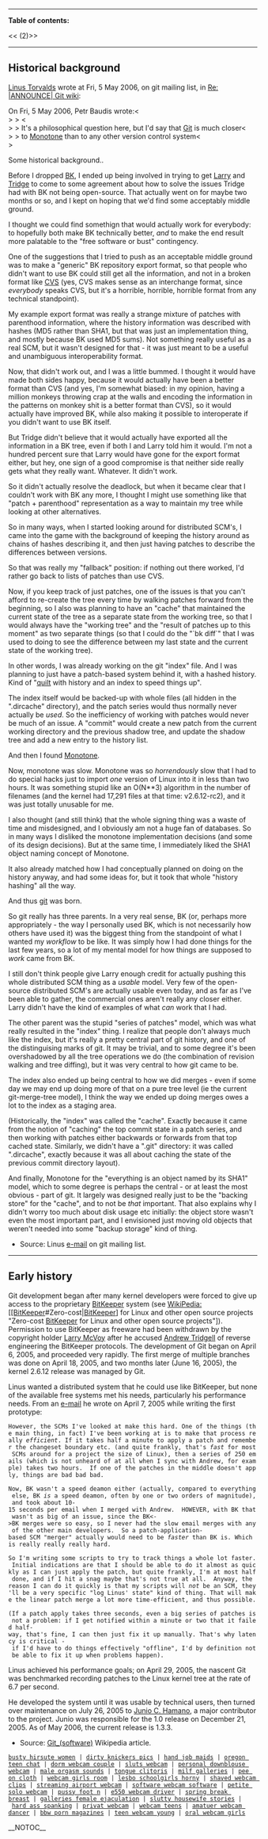 ----
<b>Table of contents:</b>

<<<!-- ! TOC here -->(2)>>
----
== Historical background ==

[[Linus Torvalds]] wrote at Fri, 5 May 2006, on git mailing list, in [http://permalink.gmane.org/gmane.comp.version-control.git/19620 Re: |ANNOUNCE| Git wiki]:

On Fri, 5 May 2006, Petr Baudis wrote:<<BR>>
> <<BR>>
> It's a philosophical question here, but I'd say that [[Git]] is much closer<<BR>>
> to [[Monotone]] than to any other version control system<<BR>>

Some historical background..

Before I dropped [[BitKeeper|BK]], I ended up being involved in trying to get [[Larry McVoy|Larry]] and
[[Andrew Tridgell|Tridge]] to come to some agreement about how to solve the issues Tridge had
with BK not being open-source. That actually went on for maybe two months
or so, and I kept on hoping that we'd find some acceptably middle ground.

I thought we could find somethign that would actually work for everybody:
to hopefully both make BK technically better, <i>and</i> to make the end result
more palatable to the "free software or bust" contingency.

One of the suggestions that I tried to push as an acceptable middle ground
was to make a "generic" BK repository export format, so that people who
didn't want to use BK could still get all the information, and not in a
broken format like [[CVS]] (yes, CVS makes sense as an interchange format,
since <i>everybody</i> speaks CVS, but it's a horrible, horrible, horrible
format from any technical standpoint).

My example export format was really a strange mixture of patches with
parenthood information, where the history information was described with
hashes (MD5 rather than SHA1, but that was just an implementation thing,
and mostly because BK used MD5 sums). Not something really useful as a
real SCM, but it wasn't designed for that - it was just meant to be a
useful and unambiguous interoperability format.

Now, that didn't work out, and I was a little bummed. I thought it would
have made both sides happy, because it would actually have been a better
format than CVS (and yes, I'm somewhat biased: in my opinion, having a
million monkeys throwing crap at the walls and encoding the information in
the patterns on monkey shit is a better format than CVS), so it would
actually have improved BK, while also making it possible to interoperate
if you didn't want to use BK itself.

But Tridge didn't believe that it would actually have exported all the
information in a BK tree, even if both I and Larry told him it would. I'm
not a hundred percent sure that Larry would have gone for the export
format either, but hey, one sign of a good compromise is that neither side
really gets what they really want. Whatever. It didn't work.

So it didn't actually resolve the deadlock, but when it became clear that
I couldn't work with BK any more, I thought I might use something like
that "patch + parenthood" representation as a way to maintain my tree
while looking at other alternatives.

So in many ways, when I started looking around for distributed SCM's, I
came into the game with the background of keeping the history around as
chains of hashes describing it, and then just having patches to describe
the differences between versions.

So that was really my "fallback" position: if nothing out there worked,
I'd rather go back to lists of patches than use CVS.

Now, if you keep track of just patches, one of the issues is that you
can't afford to re-create the tree every time by walking patches forward
from the beginning, so I also was planning to have an "cache" that
maintained the current state of the tree as a separate state from the
working tree, so that I would always have the "working tree" and the
"result of patches up to this moment" as two separate things (so that I
could do the "`bk diff`" that I was used to doing to see the difference
between my last state and the current state of the working tree).

In other words, I was already working on the git "index" file. And I was
planning to just have a patch-based system behind it, with a hashed
history. Kind of "[[quilt]] with history and an index to speed things up".

The index itself would be backed-up with whole files (all hidden in the
".dircache" directory), and the patch series would thus normally never
actually be <i>used</i>. So the inefficiency of working with patches would
never be much of an issue. A "commit" would create a new patch from the
current working directory and the previous shadow tree, and update the
shadow tree and add a new entry to the history list.

And then I found [[Monotone]].

Now, monotone was slow. Monotone was so <i>horrendously</i> slow that I had to
do special hacks just to import <i>one</i> version of Linux into it in less
than two hours. It was something stupid like an O(N**3) algorithm in the
number of filenames (and the kernel had 17,291 files at that time:
v2.6.12-rc2), and it was just totally unusable for me.

I also thought (and still think) that the whole signing thing was a waste
of time and misdesigned, and I obviously am not a huge fan of databases.
So in many ways I disliked the monotone implementation decisions (and some
of its design decisions). But at the same time, I immediately liked the
SHA1 object naming concept of Monotone.

It also already matched how I had conceptually planned on doing on the
history anyway, and had some ideas for, but it took that whole "history
hashing" all the way.

And thus [[git]] was born.

So git really has three parents. In a very real sense, BK (or, perhaps
more appropriately - the way I personally used BK, which is not
necessarily how others have used it) was the biggest thing from the
standpoint of what I wanted my <i>workflow</i> to be like. It was simply how I
had done things for the last few years, so a lot of my mental model for
how things are supposed to <i>work</i> came from BK.

I still don't think people give Larry enough credit for actually pushing
this whole distributed SCM thing as a <i>usable</i> model. Very few of the
open-source distributed SCM's are actually usable even today, and as far
as I've been able to gather, the commercial ones aren't really any closer
either. Larry didn't have the kind of examples of what <i>can</i> work that I
had.

The other parent was the stupid "series of patches" model, which was what
really resulted in the "index" thing. I realize that people don't always
much like the index, but it's really a pretty central part of git history,
and one of the distinguising marks of git. It may be trivial, and to some
degree it's been overshadowed by all the tree operations we do (the
combination of revision walking and tree diffing), but it was very central
to how git came to be.

The index also ended up being central to how we did merges - even if some
day we may end up doing more of that on a pure tree level (ie the current
git-merge-tree model), I think the way we ended up doing merges owes a lot
to the index as a staging area.

(Historically, the "index" was called the "cache". Exactly because it came
from the notion of "caching" the top commit state in a patch series, and
then working with patches either backwards or forwards from that top
cached state. Similarly, we didn't have a ".git" directory: it was
called ".dircache", exactly because it was all about caching the state
of the previous commit directory layout).

And finally, Monotone for the "everything is an object named by its SHA1"
model, which to some degree is perhaps the central - or at least the most
obvious - part of git. It largely was designed really just to be the
"backing store" for the "cache", and to not be <i>that</i> important. That also
explains why I didn't worry too much about disk usage etc initially: the
object store wasn't even the most important part, and I envisioned just
moving old objects that weren't needed into some "backup storage" kind of
thing.

* Source: Linus [http://permalink.gmane.org/gmane.comp.version-control.git/19620 e-mail] on git mailing list.

-----
== Early history ==

Git development began after many kernel developers were forced to give up access to the proprietary [[BitKeeper]] system (see [[WikiPedia:[[BitKeeper]]#Zero-cost|[[BitKeeper]]] for Linux and other open source projects "Zero-cost [[BitKeeper]] for Linux and other open source projects"]).  Permission to use BitKeeper as freeware had been withdrawn by the copyright holder [[Larry McVoy]] after he accused [[Andrew Tridgell]] of reverse engineering the BitKeeper protocols.
The development of Git began on April 6, 2005, and proceeded very rapidly.  The first merge of multiple branches was done on April 18, 2005, and two months later (June 16, 2005), the kernel 2.6.12 release was managed by Git.

Linus wanted a distributed system that he could use like BitKeeper, but none of the available free systems met his needs, particularly his performance needs.  From an [http://marc.theaimsgroup.com/?l=linux-kernel&m=111288700902396 e-mail] he wrote on April 7, 2005 while writing the first prototype:

 However, the SCMs I've looked at make this hard. One of the things (the main thing, in fact) I've been working at is to make that process really <i>efficient</i>. If it takes half a minute to apply a patch and remember the changeset boundary etc. (and quite frankly, that's <i>fast</i> for most SCMs around for a project the size of Linux), then a series of 250 emails (which is not unheard of at all when I sync with Andrew, for example) takes two hours.  If one of the patches in the middle doesn't apply, things are bad bad bad.

 Now, BK wasn't a speed deamon either (actually, compared to everything else, BK <i>is</i> a speed deamon, often by one or two orders of magnitude), and took about 10-15 seconds per email when I merged with Andrew.  HOWEVER, with BK that wasn't as big of an issue, since the BK<->BK merges were so easy, so I never had the slow email merges with any of the other main developers.  So a patch-application-based SCM "merger" actually would need to be <i>faster</i> than BK is. Which is really really really hard.

 So I'm writing some scripts to try to track things a whole lot faster. Initial indications are that I should be able to do it almost as quickly as I can just apply the patch, but quite frankly, I'm at most half done, and if I hit a snag maybe that's not true at all.  Anyway, the reason I can do it quickly is that my scripts will <i>not</i> be an SCM, they'll be a very specific "log Linus' state" kind of thing. That will make the linear patch merge a lot more time-efficient, and thus possible.

 (If a patch apply takes three seconds, even a big series of patches is not a problem: if I get notified within a minute or two that it failed half-way, that's fine, I can then just fix it up manually. That's why latency is critical - if I'd have to do things effectively "offline", I'd by definition not be able to fix it up when problems happen).

Linus achieved his performance goals; on April 29, 2005, the nascent Git was benchmarked recording patches to the Linux kernel tree at the rate of 6.7 per second.

He developed the system until it was usable by technical users, then turned over
maintenance on July 26, 2005 to [[Junio C. Hamano]], a major contributor to the project.
Junio was responsible for the 1.0 release on December 21, 2005.
As of May 2006, the current release is 1.3.3.

* Source: [[WikiPedia:Git_(software)|Git_(software)]] Wikipedia article.
 [http://homepage.mac.com/shockable/38.html busty hirsute women] | [http://karin.bravepages.com/8.html dirty knickers pics] | [http://homepage.mac.com/exploiter1/19.html hand job maids] | [http://arsehole.greatnow.com/ oregon teen chat] | [http://susses.envy.nu/62.html dorm webcam couple] | [http://homepage.mac.com/draftee/94.html sluts webcam] | [http://homepage.mac.com/feelings1/15.html personal downblouse webcam] | [http://burgundies.exactpages.com/29.html male orgasm sounds] | [http://guardedly.1sweethost.com/47.html tongue clitoris] | [http://homepage.mac.com/atheneum1/85.html milf galleries] | [http://homepage.mac.com/humours/56.html pee on cloth] | [http://fibbed.150m.com/67.html webcam girls room] | [http://vertices.1sweethost.com/86.html lesbo schoolgirls horny] | [http://mean.wtcsites.com/65.html shaved webcam clips] | [http://homepage.mac.com/apposite1/91.html streaming airport webcam] | [http://acceded.bravepages.com/59.html software webcam software] | [http://yugoslav.1accesshost.com/57.html petite solo webcam] | [http://fondest.fcpages.com/78.html pussy foot n] | [http://homepage.mac.com/platoon1/24.html e550 webcam driver] | [http://lp.9cy.com/23.html spring break breast] | [http://homepage.mac.com/wisecracks/49.html galleries female ejaculation] | [http://bandit.bravepages.com/55.html slutty housewife stories] | [http://fatherland.00freehost.com/77.html hard ass spanking] | [http://homepage.mac.com/impasto1/19.html privat webcam] | [http://scrumped.1accesshost.com/7.html webcam teens] | [http://homepage.mac.com/feelings1/75.html amatuer webcam dancer] | [http://gasolines.envy.nu/20.html bbw porn magazines] | [http://backhoe.wtcsites.com/48.html teen webcam young] | [http://homepage.mac.com/gismo3/80.html oral webcam girls]

__NOTOC__